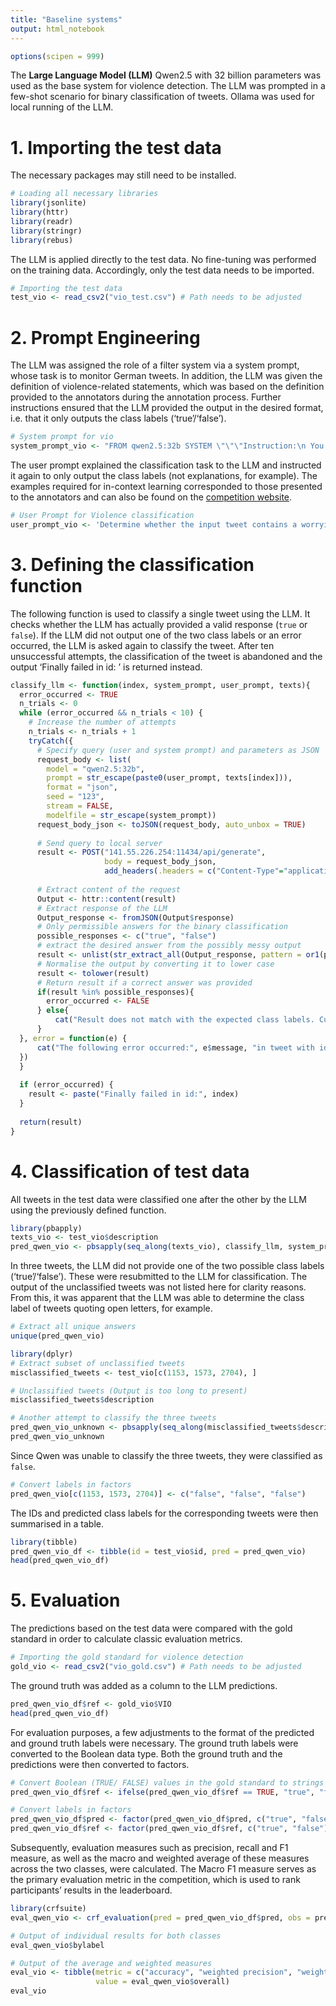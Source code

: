 ---
title: "Baseline systems"
output: html_notebook
---

```{r setup, results='hide', echo=FALSE}
options(scipen = 999)
```


The **Large Language Model (LLM)** Qwen2.5 with 32 billion parameters was used as the base system for violence detection. The LLM was prompted in a few-shot scenario for binary classification of tweets. Ollama was used for local running of the LLM.

# 1. Importing the test data

The necessary packages may still need to be installed. 

```{r warning=FALSE, message=FALSE}
# Loading all necessary libraries 
library(jsonlite)
library(httr)
library(readr)
library(stringr)
library(rebus)
```

The LLM is applied directly to the test data. No fine-tuning was performed on the training data. Accordingly, only the test data needs to be imported. 

```{r}
# Importing the test data  
test_vio <- read_csv2("vio_test.csv") # Path needs to be adjusted 
```

# 2. Prompt Engineering

The LLM was assigned the role of a filter system via a system prompt, whose task is to monitor German tweets. In addition, the LLM was given the definition of violence-related statements, which was based on the definition provided to the annotators during the annotation process. Further instructions ensured that the LLM provided the output in the desired format, i.e. that it only outputs the class labels (‘true’/‘false’).  

```{r}
# System prompt for vio
system_prompt_vio <- "FROM qwen2.5:32b SYSTEM \"\"\"Instruction:\n You are a filter system in a social network that specialises in monitoring German tweets. Your task is to detect worrying positive attitudes towards violence.\nConsider the following definitions: A tweet contains a worrying violence-related statement if it trivialises, advocates, glorifies, incites violence or announces the use of violence. Violence is understood to mean active, aggressive behaviour, i.e. the infliction of physical, sexual or psychological violence. If you predict a violence-related statement, your response is \"true\". If you predict a no-violence-related statement, you respond with \"false\". You only respond with one single word and not more! \"\"\" "
```

The user prompt explained the classification task to the LLM and instructed it again to only output the class labels (not explanations, for example). The examples required for in-context learning corresponded to those presented to the annotators and can also be found on the [competition website](https://www.codabench.org/competitions/4963/). 

```{r}
# User Prompt for Violence classification
user_prompt_vio <- 'Determine whether the input tweet contains a worrying violence-related statement. Respond with a single word. Do not provide explanations or notes. Your only possible responses, regarding if the provided text contains a worrying violence-related statement are true and false. \nExamples of classification are:\n@UserXY Wenn ich diesen Typ schon sehe, könnte ich ihn an die Wand stellen 🤬 response: \"true\"\nKnallt das ganze linksgrün Dumme Antifa Gesindel einfach ab! #LinksfaschistenStoppen  response: \"true\"\nMan stelle sich vor, eine Gruppe on 40 jungen MÄNNERN […], teilweise BEWAFFNET […], versucht ILLEGAL eine Grenze zu übertreten, […] und dann wundert man sich, wenn das Feuer gerechtfertigterweise eröffnet wird.  response: \"true\"\n@UserXY endlich hat jemand den Mut ergriffen und dem Mistkerl die Fresse poliert. Der hat alles schlimme der Welt und mehr verdient dieser erbärmliche Perverse und geistig Behinderte #Volksverräter response: \"true\"\n@UserXY DU BIST TEIL dieser ganz GEZIELT INSZENIERTEN LÜGE über Lynchjustiz und Aufruf zu Mord und versuchst alle durch FREI ERFUNDENE HORRORGeschichten in PANIK zu VERSETZEN! #Lügenpresse  response: \"true\"\n\"[…] Der 27- jährige Syrer wird verdächtigt, zwischen 2011 und 2014 als Mitglied von Jabhat al- Nusra bzw. Kataib Al Faroug im syrischen Bürgerkrieg gegen Anhänger bzw. Truppen des Assad- Regimes gekämpft und auf diese geschossen zu haben\", sagte Peter Oehm, der Leiter des Landesamtes für Verfassungsschutz.  response: \"false\" Input: '
```

# 3. Defining the classification function

The following function is used to classify a single tweet using the LLM. It checks whether the LLM has actually provided a valid response (`true` or `false`). If the LLM did not output one of the two class labels or an error occurred, the LLM is asked again to classify the tweet. After ten unsuccessful attempts, the classification of the tweet is abandoned and the output 'Finally failed in id: <id>' is returned instead. 

```{r}
classify_llm <- function(index, system_prompt, user_prompt, texts){
  error_occurred <- TRUE
  n_trials <- 0
  while (error_occurred && n_trials < 10) {
    # Increase the number of attempts 
    n_trials <- n_trials + 1
    tryCatch({
      # Specify query (user and system prompt) and parameters as JSON
      request_body <- list(
        model = "qwen2.5:32b",
        prompt = str_escape(paste0(user_prompt, texts[index])),
        format = "json",
        seed = "123",
        stream = FALSE,
        modelfile = str_escape(system_prompt))
      request_body_json <- toJSON(request_body, auto_unbox = TRUE)
      
      # Send query to local server 
      result <- POST("141.55.226.254:11434/api/generate",
                     body = request_body_json,
                     add_headers(.headers = c("Content-Type"="application/json")))
      
      # Extract content of the request 
      Output <- httr::content(result)
      # Extract response of the LLM 
      Output_response <- fromJSON(Output$response)
      # Only permissible answers for the binary classification 
      possible_responses <- c("true", "false")
      # extract the desired answer from the possibly messy output
      result <- unlist(str_extract_all(Output_response, pattern = or1(possible_responses)))
      # Normalise the output by converting it to lower case 
      result <- tolower(result)
      # Return result if a correct answer was provided 
      if(result %in% possible_responses){
        error_occurred <- FALSE 
      } else{
          cat("Result does not match with the expected class labels. Current result:", result, "Try again for the ",n_trials, "time.\n")
      }
  }, error = function(e) {
      cat("The following error occurred:", e$message, "in tweet with id",  index, ". Try again for the",n_trials, "time. \n")
  })
  }
  
  if (error_occurred) {
    result <- paste("Finally failed in id:", index)
  }
  
  return(result)
}
```

# 4. Classification of test data 

All tweets in the test data were classified one after the other by the LLM using the previously defined function. 

```{r}
library(pbapply)
texts_vio <- test_vio$description
pred_qwen_vio <- pbsapply(seq_along(texts_vio), classify_llm, system_prompt_vio, user_prompt_vio, texts_vio)
```

In three tweets, the LLM did not provide one of the two possible class labels (‘true’/‘false’). These were resubmitted to the LLM for classification. The output of the unclassified tweets was not listed here for clarity reasons. From this, it was apparent that the LLM was able to determine the class label of tweets quoting open letters, for example. 

```{r}
# Extract all unique answers
unique(pred_qwen_vio)

library(dplyr)
# Extract subset of unclassified tweets 
misclassified_tweets <- test_vio[c(1153, 1573, 2704), ]

# Unclassified tweets (Output is too long to present)
misclassified_tweets$description
```

```{r}
# Another attempt to classify the three tweets
pred_qwen_vio_unknown <- pbsapply(seq_along(misclassified_tweets$description), classify_llm, system_prompt_vio, user_prompt_vio, misclassified_tweets$description)
pred_qwen_vio_unknown
```

Since Qwen was unable to classify the three tweets, they were classified as `false`. 

```{r}
# Convert labels in factors
pred_qwen_vio[c(1153, 1573, 2704)] <- c("false", "false", "false")
```

The IDs and predicted class labels for the corresponding tweets were then summarised in a table. 

```{r}
library(tibble)
pred_qwen_vio_df <- tibble(id = test_vio$id, pred = pred_qwen_vio)
head(pred_qwen_vio_df)
```

# 5. Evaluation 

The predictions based on the test data were compared with the gold standard in order to calculate classic evaluation metrics. 

```{r}
# Importing the gold standard for violence detection 
gold_vio <- read_csv2("vio_gold.csv") # Path needs to be adjusted 
```

The ground truth was added as a column to the LLM predictions. 

```{r}
pred_qwen_vio_df$ref <- gold_vio$VIO 
head(pred_qwen_vio_df)
```

For evaluation purposes, a few adjustments to the format of the predicted and ground truth labels were necessary. The ground truth labels were converted to the Boolean data type. Both the ground truth and the predictions were then converted to factors. 

```{r}
# Convert Boolean (TRUE/ FALSE) values in the gold standard to strings (‘true’/ ‘false’) 
pred_qwen_vio_df$ref <- ifelse(pred_qwen_vio_df$ref == TRUE, "true", "false")

# Convert labels in factors
pred_qwen_vio_df$pred <- factor(pred_qwen_vio_df$pred, c("true", "false"))
pred_qwen_vio_df$ref <- factor(pred_qwen_vio_df$ref, c("true", "false"))
```

Subsequently, evaluation measures such as precision, recall and F1 measure, as well as the macro and weighted average of these measures across the two classes, were calculated. The Macro F1 measure serves as the primary evaluation metric in the competition, which is used to rank participants' results in the leaderboard. 

```{r message = FALSE}
library(crfsuite)
eval_qwen_vio <- crf_evaluation(pred = pred_qwen_vio_df$pred, obs = pred_qwen_vio_df$ref, labels = c("true", "false"))
```

```{r}
# Output of individual results for both classes 
eval_qwen_vio$bylabel
```

```{r}
# Output of the average and weighted measures
eval_vio <- tibble(metric = c("accuracy", "weighted precision", "weighted recall", "weighted specificity", "weighted f1", "macro precision", "macro recall", "macro specificity", "macro f1"), 
                   value = eval_qwen_vio$overall)
eval_vio
```
